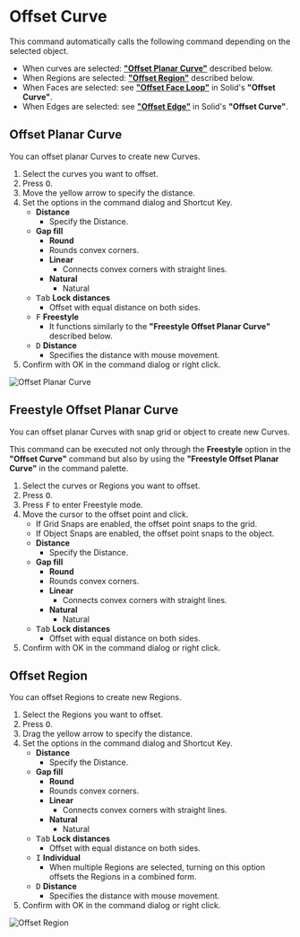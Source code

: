 
# Offset Curve

<Reference shortcut="O" command="Offset Curve" button="Right of Command Bar" />

This command automatically calls the following command depending on the selected object.

- When curves are selected: [**"Offset Planar Curve"**](#offset-planar-curve) described below.
- When Regions are selected: [**"Offset Region"**](#offset-region) described below.
- When Faces are selected: see [**"Offset Face Loop"**](../solid/offset-curve#offset-face-loop) in Solid's **"Offset Curve"**.
- When Edges are selected: see [**"Offset Edge"**](../solid/offset-curve#offset-edge) in Solid's **"Offset Curve"**.

## Offset Planar Curve

You can offset planar Curves to create new Curves.

1. Select the curves you want to offset.
2. Press <kbd>O</kbd>.
3. Move the yellow arrow to specify the distance.
4. Set the options in the command dialog and Shortcut Key.
    - **Distance**
        - Specify the Distance.
    - **Gap fill**
        - **Round**
         - Rounds convex corners.
        - **Linear**
            - Connects convex corners with straight lines.
        - **Natural**
            - Natural
    - <kbd>Tab</kbd> **Lock distances**
        - Offset with equal distance on both sides.
    - <kbd>F</kbd> **Freestyle**
        - It functions similarly to the **"Freestyle Offset Planar Curve"** described below.
   - <kbd>D</kbd> **Distance**
      - Specifies the distance with mouse movement.
5. Confirm with OK in the command dialog or right click.

![Offset Planar Curve](/img/offset-planar-curve.gif)


## Freestyle Offset Planar Curve

You can offset planar Curves with snap grid or object to create new Curves.

This command can be executed not only through the **Freestyle** option in the **"Offset Curve"** command but also by using the **"Freestyle Offset Planar Curve"** in the command palette.

1. Select the curves or Regions you want to offset.
2. Press <kbd>O</kbd>.
3. Press <kbd>F</kbd> to enter Freestyle mode.
4. Move the cursor to the offset point and click.
    - If Grid Snaps are enabled, the offset point snaps to the grid.
    - If Object Snaps are enabled, the offset point snaps to the object.
    - **Distance**
        - Specify the Distance.
    - **Gap fill**
        - **Round**
         - Rounds convex corners.
        - **Linear**
            - Connects convex corners with straight lines.
        - **Natural**
            - Natural
    - <kbd>Tab</kbd> **Lock distances**
        - Offset with equal distance on both sides.
5. Confirm with OK in the command dialog or right click.

## Offset Region

You can offset Regions to create new Regions.

1. Select the Regions you want to offset.
2. Press <kbd>O</kbd>.
3. Drag the yellow arrow to specify the distance.
4. Set the options in the command dialog and Shortcut Key.
    - **Distance**
        - Specify the Distance.
    - **Gap fill**
        - **Round**
         - Rounds convex corners.
        - **Linear**
            - Connects convex corners with straight lines.
        - **Natural**
            - Natural
    - <kbd>Tab</kbd> **Lock distances**
        - Offset with equal distance on both sides.
    - <kbd>I</kbd> **Individual**
        - When multiple Regions are selected, turning on this option offsets the Regions in a combined form.
   - <kbd>D</kbd> **Distance**
      - Specifies the distance with mouse movement.
5. Confirm with OK in the command dialog or right click.

![Offset Region](/img/offset-region.gif)